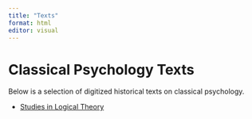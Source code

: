 ```yaml
---
title: "Texts"
format: html
editor: visual
---
```


# Classical Psychology Texts

Below is a selection of digitized historical texts on classical psychology.

- [Studies in Logical Theory](deweyjohn.qmd)


